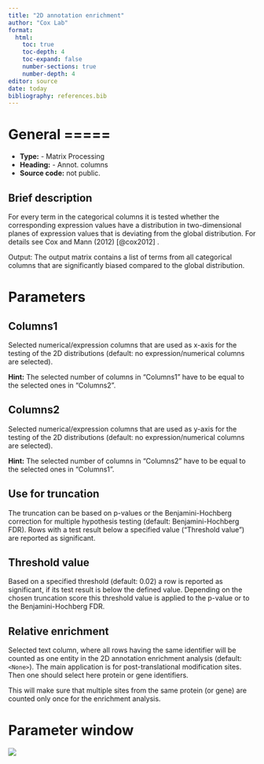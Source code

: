 ```yaml
---
title: "2D annotation enrichment"
author: "Cox Lab"
format: 
  html:
    toc: true
    toc-depth: 4
    toc-expand: false
    number-sections: true
    number-depth: 4
editor: source
date: today
bibliography: references.bib
---
```


# General =====

-   **Type:** - Matrix Processing
-   **Heading:** - Annot. columns
-   **Source code:** not public.

## Brief description

For every term in the categorical columns it is tested whether the corresponding expression values have a distribution in two-dimensional planes of expression values that is deviating from the global distribution. For details see Cox and Mann (2012) [@cox2012] .

Output: The output matrix contains a list of terms from all categorical columns that are significantly biased compared to the global distribution.

```{=html}
<!-- This comment and the line above it must be preserved when editing this file!
The recommended sections are these, but they may be changed on a case by case basis.
===== Detailed description =====
===== Parameters =====
===== Theoretical background =====
===== Examples =====
Make changes only below this line! -->
```
# Parameters

## Columns1

Selected numerical/expression columns that are used as x-axis for the testing of the 2D distributions (default: no expression/numerical columns are selected).

**Hint:** The selected number of columns in "Columns1" have to be equal to the selected ones in "Columns2".

## Columns2

Selected numerical/expression columns that are used as y-axis for the testing of the 2D distributions (default: no expression/numerical columns are selected).

**Hint:** The selected number of columns in "Columns2" have to be equal to the selected ones in "Columns1".

## Use for truncation

The truncation can be based on p-values or the Benjamini-Hochberg correction for multiple hypothesis testing (default: Benjamini-Hochberg FDR). Rows with a test result below a specified value ("Threshold value") are reported as significant.

## Threshold value

Based on a specified threshold (default: 0.02) a row is reported as significant, if its test result is below the defined value. Depending on the chosen truncation score this threshold value is applied to the p-value or to the Benjamini-Hochberg FDR.

## Relative enrichment

Selected text column, where all rows having the same identifier will be counted as one entity in the 2D annotation enrichment analysis (default: `<None>`). The main application is for post-translational modification sites. Then one should select here protein or gene identifiers.

This will make sure that multiple sites from the same protein (or gene) are counted only once for the enrichment analysis.

# Parameter window

![](images/annot.columns-2d_annotation_enrichment-edited.png)
